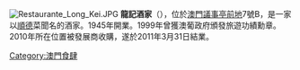 [[File:Restaurante_Long_Kei.JPG|right]]
'''龍記酒家'''（{{lang-pt|Restaurante Long Kei}}），位於[[澳門|澳門]][[議事亭前地|議事亭前地]]7號B，是一家以[[順德|順德]]菜聞名的酒家。1945年開業。1999年曾獲澳葡政府頒發旅遊功績勳章。2010年所在位置被發展商收購，遂於2011年3月31日結業。
[[Category:澳門食肆|Category:澳門食肆]]